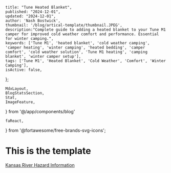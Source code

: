 
    title: "Tune Heated Blanket",
    published: "2024-12-01",
    updated: "2024-12-01",
    author: 'Nash Bostwick',
    thumbnail: '/blog/artical-template/thumbnail.JPEG',
    description:"Complete guide to adding a heated blanket to your Tune M1 camper for improved cold weather comfort and performance. Essential for winter camping.",
    keywords: ['Tune M1', 'heated blanket', 'cold weather camping', 'camper heating', 'winter camping', 'heated bedding', 'camper comfort', 'cold weather solution', 'Tune M1 heating', 'camping blanket', 'winter camper setup'],
    tags: ['Tune M1', 'Heated Blanket', 'Cold Weather', 'Comfort', 'Winter Camping'],
    isActive: false,
};


    MdxLayout,
    BlogStatsSection,
    Stat,
    ImageFeature,
} from '@/app/components/blog'

    faReact,
} from '@fortawesome/free-brands-svg-icons';


<ImageFeature
    title='Tune Heated Blanket'
    image={featureImage}
/>

<BlogStatsSection>
    <Stat title={'TITLE'} stat={'value'} icon={faReact}/>
</BlogStatsSection>

<MdxLayout>

# This is the template
[Kansas River Hazard Information][1]

</MdxLayout>

[1]: /blog/articles/artical-template
